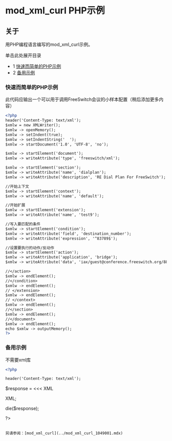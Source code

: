 # mod_xml_curl PHP示例

## 关于

用PHP编程语言编写的mod_xml_curl示例。

单击此处展开目录

- 1 [快速而简单的PHP示例](#quick-n-dirty-php-example)
- 2 [备用示例](#alternate-example)

### 快速而简单的PHP示例

此代码应输出一个可以用于调用FreeSwitch会议的小样本配置（稍后添加更多内容）

```xml
<?php
header('Content-Type: text/xml');
$xmlw = new XMLWriter();
$xmlw -> openMemory();
$xmlw -> setIndent(true);
$xmlw -> setIndentString('  ');
$xmlw -> startDocument('1.0', 'UTF-8', 'no');

$xmlw -> startElement('document');
$xmlw -> writeAttribute('type', 'freeswitch/xml');

$xmlw -> startElement('section');
$xmlw -> writeAttribute('name', 'dialplan');
$xmlw -> writeAttribute('description', 'RE Dial Plan For FreeSwitch');

//开始上下文
$xmlw -> startElement('context');
$xmlw -> writeAttribute('name', 'default');

//开始扩展
$xmlw -> startElement('extension');
$xmlw -> writeAttribute('name', 'test9');

//写入要匹配的条件
$xmlw -> startElement('condition');
$xmlw -> writeAttribute('field', 'destination_number');
$xmlw -> writeAttribute('expression', '^83789$');

//设置要执行的动作/反动作
$xmlw -> startElement('action');
$xmlw -> writeAttribute('application', 'bridge');
$xmlw -> writeAttribute('data', 'iax/guest@conference.freeswitch.org/888');

//</action>
$xmlw -> endElement();
//</condition>
$xmlw -> endElement();
// </extension>
$xmlw -> endElement();
// </context>
$xmlw -> endElement();
//</section>
$xmlw -> endElement();
//</document>
$xmlw -> endElement();
echo $xmlw -> outputMemory();
?>
```

### 备用示例

不需要xml库

```xml
<?php

header('Content-Type: text/xml');
```

$response = <<< XML
<?xml version="1.0" encoding="UTF-8" standalone="no"?>
<document type="freeswitch/xml">
  <section name="dialplan" description="example_curl_dialplan">
    <context name="default">
      <extension name="curl_test">
        <condition field="destination_number" expression="^83789$">
          <action application="bridge" data="iax/guest@conference.freeswitch.org/888"/>
        </condition>
      </extension>
    </context>
  </section>
</document>
XML;

die($response);

?>
```

另请参阅：[mod_xml_curl](../mod_xml_curl_1049001.mdx)